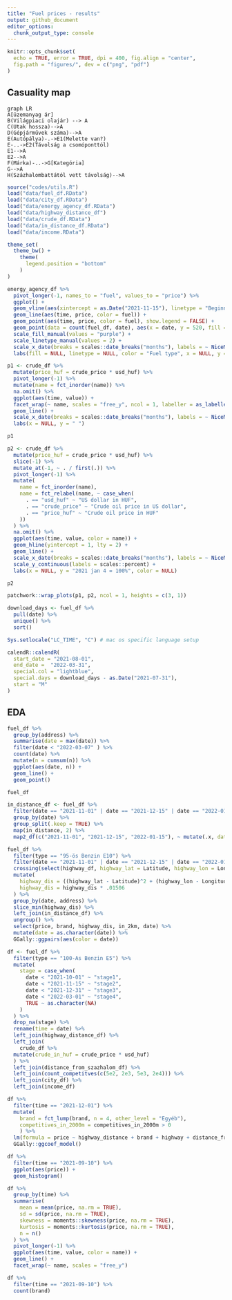 ```yaml
---
title: "Fuel prices - results"
output: github_document
editor_options: 
  chunk_output_type: console
---
```


```r
knitr::opts_chunk$set(
  echo = TRUE, error = TRUE, dpi = 400, fig.align = "center",
  fig.path = "figures/", dev = c("png", "pdf")
)
```

## Casuality map

```mermaid
graph LR
A[üzemanyag ár]
B(Világpiaci olajár) --> A
C(Utak hossza)-->A
D(Gépjárművek száma)-->A
E(Autópálya)-.->E1(Melette van?)
E-..->E2(Távolság a csomóponttól)
E1-->A
E2-->A
F(Márka)-..->G[Kategória]
G-->A
H(Százhalombattától vett távolság)-->A
```

```r
source("codes/utils.R")
load("data/fuel_df.RData")
load("data/city_df.RData")
load("data/energy_agency_df.RData")
load("data/highway_distance_df")
load("data/crude_df.RData")
load("data/in_distance_df.RData")
load("data/income.RData")

theme_set(
  theme_bw() + 
    theme(
      legend.position = "bottom"
    )
)
```


```r
energy_agency_df %>% 
  pivot_longer(-1, names_to = "fuel", values_to = "price") %>% 
  ggplot() + 
  geom_vline(aes(xintercept = as.Date("2021-11-15"), linetype = "Beginning of price control (2021-11-15)"), color = "orange", size = 1.5) +
  geom_line(aes(time, price, color = fuel)) +
  geom_point(aes(time, price, color = fuel), show.legend = FALSE) + 
  geom_point(data = count(fuel_df, date), aes(x = date, y = 520, fill = "Data sucessfully collected"), shape = 21, color = "purple", alpha = .5) +
  scale_fill_manual(values = "purple") +
  scale_linetype_manual(values = 2) +
  scale_x_date(breaks = scales::date_breaks("months"), labels = ~ NiceMonth(., keep_year = TRUE, label = TRUE)) + 
  labs(fill = NULL, linetype = NULL, color = "Fuel type", x = NULL, y = "Reported average fuel price (Hungrian Forint)")
```

```r
p1 <- crude_df %>% 
  mutate(price_huf = crude_price * usd_huf) %>% 
  pivot_longer(-1) %>% 
  mutate(name = fct_inorder(name)) %>% 
  na.omit() %>% 
  ggplot(aes(time, value)) +
  facet_wrap(~ name, scales = "free_y", ncol = 1, labeller = as_labeller(c("usd_huf" = "US dollar in HUF", "crude_price" = "Crude oil price in US dollar", "price_huf" = "Crude oil price in HUF"))) + 
  geom_line() + 
  scale_x_date(breaks = scales::date_breaks("months"), labels = ~ NiceMonth(., keep_year = TRUE, label = TRUE)) + 
  labs(x = NULL, y = " ")

p1
```


```r
p2 <- crude_df %>% 
  mutate(price_huf = crude_price * usd_huf) %>% 
  slice(-1) %>% 
  mutate_at(-1, ~ . / first(.)) %>% 
  pivot_longer(-1) %>%
  mutate(
    name = fct_inorder(name),
    name = fct_relabel(name, ~ case_when(
      . == "usd_huf" ~ "US dollar in HUF", 
      . == "crude_price" ~ "Crude oil price in US dollar",
      . == "price_huf" ~ "Crude oil price in HUF"
    ))
  ) %>% 
  na.omit() %>% 
  ggplot(aes(time, value, color = name)) + 
  geom_hline(yintercept = 1, lty = 2) +
  geom_line() + 
  scale_x_date(breaks = scales::date_breaks("months"), labels = ~ NiceMonth(., keep_year = TRUE, label = TRUE)) + 
  scale_y_continuous(labels = scales::percent) + 
  labs(x = NULL, y = "2021 jan 4 = 100%", color = NULL)

p2
```


```r
patchwork::wrap_plots(p1, p2, ncol = 1, heights = c(3, 1))
```


```r
download_days <- fuel_df %>% 
  pull(date) %>% 
  unique() %>% 
  sort()

Sys.setlocale("LC_TIME", "C") # mac os specific language setup

calendR::calendR(
  start_date = "2021-08-01",
  end_date =  "2022-03-31",
  special.col = "lightblue",
  special.days = download_days - as.Date("2021-07-31"),
  start = "M"
)
```

## EDA

```r
fuel_df %>% 
  group_by(address) %>% 
  summarise(date = max(date)) %>% 
  filter(date < "2022-03-07" ) %>% 
  count(date) %>% 
  mutate(n = cumsum(n)) %>% 
  ggplot(aes(date, n)) + 
  geom_line() + 
  geom_point()
```

```r
fuel_df
```

```r
in_distance_df <- fuel_df %>% 
  filter(date == "2021-11-01" | date == "2021-12-15" | date == "2022-01-15") %>% 
  group_by(date) %>% 
  group_split(.keep = TRUE) %>% 
  map(in_distance, 2) %>% 
  map2_df(c("2021-11-01", "2021-12-15", "2022-01-15"), ~ mutate(.x, date = lubridate::ymd(.y)))
```


```r
fuel_df %>% 
  filter(type == "95-ös Benzin E10") %>% 
  filter(date == "2021-11-01" | date == "2021-12-15" | date == "2022-01-15") %>% 
  crossing(select(highway_df, highway_lat = Latitude, highway_lon = Longitude)) %>% 
  mutate(
    highway_dis = ((highway_lat - Latitude)^2 + (highway_lon - Longitude)^2)^.5,
    highway_dis = highway_dis * .01506
  ) %>% 
  group_by(date, address) %>% 
  slice_min(highway_dis) %>% 
  left_join(in_distance_df) %>% 
  ungroup() %>% 
  select(price, brand, highway_dis, in_2km, date) %>% 
  mutate(date = as.character(date)) %>% 
  GGally::ggpairs(aes(color = date))
```


```r
df <- fuel_df %>% 
  filter(type == "100-As Benzin E5") %>% 
  mutate(
    stage = case_when(
      date < "2021-10-01" ~ "stage1",
      date < "2021-11-15" ~ "stage2",
      date < "2021-12-31" ~ "stage3",
      date < "2022-03-01" ~ "stage4",
      TRUE ~ as.character(NA)
    )
  ) %>%
  drop_na(stage) %>% 
  rename(time = date) %>% 
  left_join(highway_distance_df) %>% 
  left_join(
    crude_df %>% 
  mutate(crude_in_huf = crude_price * usd_huf)
  ) %>% 
  left_join(distance_from_szazhalom_df) %>% 
  left_join(count_competitves(c(5e2, 2e3, 5e3, 2e4))) %>% 
  left_join(city_df) %>% 
  left_join(income_df)
```

```r
df %>% 
  filter(time == "2021-12-01") %>% 
  mutate(
    brand = fct_lump(brand, n = 4, other_level = "Egyéb"),
    competitives_in_2000m = competitives_in_2000m > 0
    ) %>% 
  lm(formula = price ~ highway_distance + brand + highway + distance_from_szazhalom + competitives_in_2000m + allami_kozutak_hossza_km + szemelygepkocsik_szama_az_uzemelteto_lakhelye_szerint_db + szja_alap) %>% 
  GGally::ggcoef_model()
```

```r
df %>% 
  filter(time == "2021-09-10") %>% 
  ggplot(aes(price)) + 
  geom_histogram()
```

```r
df %>% 
  group_by(time) %>% 
  summarise(
    mean = mean(price, na.rm = TRUE),
    sd = sd(price, na.rm = TRUE),
    skewness = moments::skewness(price, na.rm = TRUE),
    kurtosis = moments::kurtosis(price, na.rm = TRUE),
    n = n()
  ) %>% 
  pivot_longer(-1) %>% 
  ggplot(aes(time, value, color = name)) +
  geom_line() +
  facet_wrap(~ name, scales = "free_y")
```

```r
df %>% 
  filter(time == "2021-09-10") %>% 
  count(brand)
```

